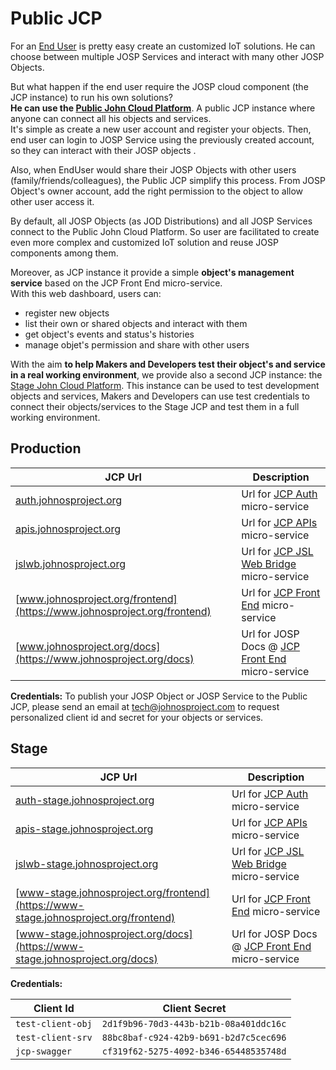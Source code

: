 # Public JCP

For an [End User](/docs/what/josp/actors/end_user) is pretty easy create an customized IoT solutions.
He can choose between multiple JOSP Services and interact with many other JOSP Objects.

But what happen if the end user require the JOSP cloud component (the JCP instance) to run his own solutions?<br/>
**He can use the [Public John Cloud Platform](https://www.johnosproject.org/frontend)**. A public JCP instance where anyone can connect all his objects and services.<br/>
It's simple as create a new user account and register your objects.
Then, end user can login to JOSP Service using the previously created account, so they can interact with their JOSP objects .

Also, when EndUser would share their JOSP Objects with other users (family/friends/colleagues), the Public JCP simplify this process.
From JOSP Object's owner account, add the right permission to the object to allow other user access it.

By default, all JOSP Objects (as JOD Distributions) and all JOSP Services connect to the Public John Cloud Platform.
So user are facilitated to create even more complex and customized IoT solution and reuse JOSP components among them.

Moreover, as JCP instance it provide a simple **object's management service** based on the JCP Front End micro-service.<br/>
With this web dashboard, users can:
* register new objects
* list their own or shared objects and interact with them
* get object's events and status's histories
* manage objet's permission and share with other users

With the aim **to help Makers and Developers test their object's and service in a real working environment**, we provide also a second JCP instance: the [Stage John Cloud Platform](https://www-stage.johnosproject.org/frontend).
This instance can be used to test development objects and services, Makers and Developers can use test credentials to connect their objects/services to the Stage JCP and test them in a full working environment.

## Production

| JCP Url | Description |
|---|---|
| [auth.johnosproject.org](https://auth.johnosproject.org/auth/admin/master/console/)   | Url for [JCP Auth](microservices/auth/) micro-service |
| [apis.johnosproject.org](https://apis.johnosproject.org/swagger-ui.html)              | Url for [JCP APIs](microservices/apis/) micro-service |
| [jslwb.johnosproject.org](https://jslwb.johnosproject.org/swagger-ui.html)            | Url for [JCP JSL Web Bridge](microservices/jslwb/) micro-service |
| [www.johnosproject.org/frontend](https://www.johnosproject.org/frontend)              | Url for [JCP Front End](microservices/fe/) micro-service |
| [www.johnosproject.org/docs](https://www.johnosproject.org/docs)                      | Url for JOSP Docs @ [JCP Front End](microservices/fe/) micro-service |

**Credentials:**
To publish your JOSP Object or JOSP Service to the Public JCP, please send an email at [tech@johnosproject.com](mailto:tech@johnosproject.com) to request personalized client id and secret for your objects or services.

## Stage

| JCP Url | Description |
|---|---|
| [auth-stage.johnosproject.org](https://auth-stage.johnosproject.org/auth/admin/master/console/)   | Url for [JCP Auth](microservices/auth/) micro-service |
| [apis-stage.johnosproject.org](https://apis-stage.johnosproject.org/swagger-ui.html)              | Url for [JCP APIs](microservices/apis/) micro-service |
| [jslwb-stage.johnosproject.org](https://jslwb-stage.johnosproject.org/swagger-ui.html)            | Url for [JCP JSL Web Bridge](microservices/jslwb/) micro-service |
| [www-stage.johnosproject.org/frontend](https://www-stage.johnosproject.org/frontend)              | Url for [JCP Front End](microservices/fe/) micro-service |
| [www-stage.johnosproject.org/docs](https://www-stage.johnosproject.org/docs)                      | Url for JOSP Docs @ [JCP Front End](microservices/fe/) micro-service |

**Credentials:**

| Client Id | Client Secret |
|---|---|
| ```test-client-obj``` | ```2d1f9b96-70d3-443b-b21b-08a401ddc16c``` |
| ```test-client-srv``` | ```88bc8baf-c924-42b9-b691-b2d7c5cec696``` |
| ```jcp-swagger``` | ```cf319f62-5275-4092-b346-65448535748d``` |
